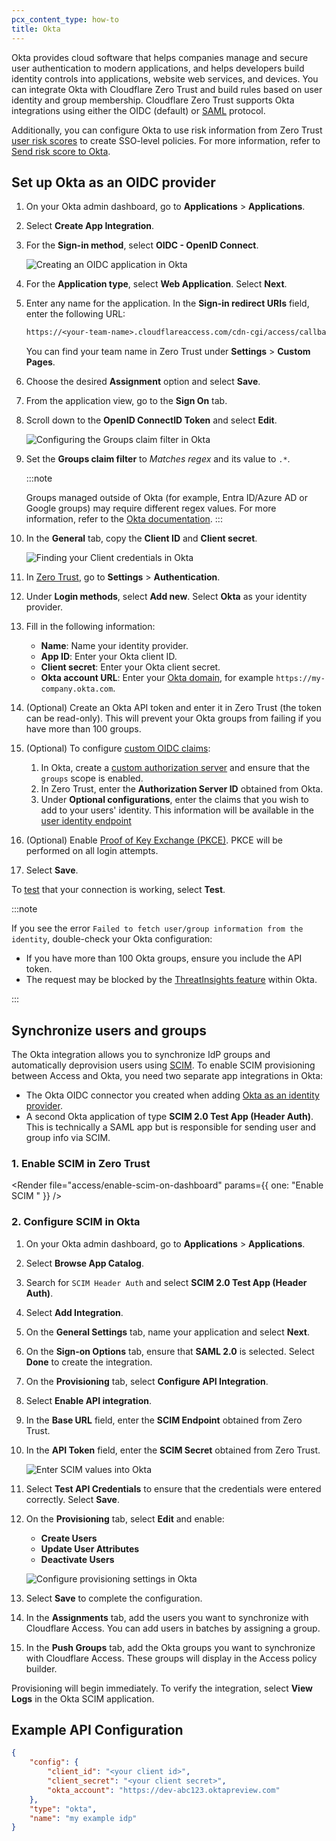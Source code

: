 ```yaml
---
pcx_content_type: how-to
title: Okta
---
```



Okta provides cloud software that helps companies manage and secure user authentication to modern applications, and helps developers build identity controls into applications, website web services, and devices. You can integrate Okta with Cloudflare Zero Trust and build rules based on user identity and group membership. Cloudflare Zero Trust supports Okta integrations using either the OIDC (default) or [SAML](/cloudflare-one/identity/idp-integration/okta-saml/) protocol.

Additionally, you can configure Okta to use risk information from Zero Trust [user risk scores](/cloudflare-one/insights/risk-score/) to create SSO-level policies. For more information, refer to [Send risk score to Okta](/cloudflare-one/insights/risk-score/#send-risk-score-to-okta).

## Set up Okta as an OIDC provider

1. On your Okta admin dashboard, go to **Applications** > **Applications**.

2. Select **Create App Integration**.

3. For the **Sign-in method**, select **OIDC - OpenID Connect**.

   ![Creating an OIDC application in Okta](~/assets/images/cloudflare-one/identity/okta/okta-1.png)

4. For the **Application type**, select **Web Application**. Select **Next**.

5. Enter any name for the application. In the **Sign-in redirect URIs** field, enter the following URL:

   ```txt
   https://<your-team-name>.cloudflareaccess.com/cdn-cgi/access/callback
   ```

   You can find your team name in Zero Trust under **Settings** > **Custom Pages**.

6. Choose the desired **Assignment** option and select **Save**.

7. From the application view, go to the **Sign On** tab.

8. Scroll down to the **OpenID ConnectID Token** and select **Edit**.

   ![Configuring the Groups claim filter in Okta](~/assets/images/cloudflare-one/identity/okta/okta-2.png)

9. Set the **Groups claim filter** to _Matches regex_ and its value to `.*`.

   :::note

   Groups managed outside of Okta (for example, Entra ID/Azure AD or Google groups) may require different regex values. For more information, refer to the [Okta documentation](https://support.okta.com/help/s/article/Why-isnt-my-Groups-claim-returning-Active-Directory-groups).
   :::

10. In the **General** tab, copy the **Client ID** and **Client secret**.

    ![Finding your Client credentials in Okta](~/assets/images/cloudflare-one/identity/okta/okta-3.png)

11. In [Zero Trust](https://one.dash.cloudflare.com), go to **Settings** > **Authentication**.

12. Under **Login methods**, select **Add new**. Select **Okta** as your identity provider.

13. Fill in the following information:

    - **Name**: Name your identity provider.
    - **App ID**: Enter your Okta client ID.
    - **Client secret**: Enter your Okta client secret.
    - **Okta account URL**: Enter your [Okta domain](https://developer.okta.com/docs/guides/find-your-domain/main/), for example `https://my-company.okta.com`.

14. (Optional) Create an Okta API token and enter it in Zero Trust (the token can be read-only). This will prevent your Okta groups from failing if you have more than 100 groups.

15. (Optional) To configure [custom OIDC claims](/cloudflare-one/identity/idp-integration/generic-oidc/#oidc-claims):

    1. In Okta, create a [custom authorization server](https://developer.okta.com/docs/guides/customize-authz-server/main/) and ensure that the `groups` scope is enabled.
    2. In Zero Trust, enter the **Authorization Server ID** obtained from Okta.
    3. Under **Optional configurations**, enter the claims that you wish to add to your users' identity. This information will be available in the [user identity endpoint](/cloudflare-one/identity/authorization-cookie/application-token/#user-identity)

16. (Optional) Enable [Proof of Key Exchange (PKCE)](https://www.oauth.com/oauth2-servers/pkce/). PKCE will be performed on all login attempts.

17. Select **Save**.

To [test](/cloudflare-one/identity/idp-integration/#test-idps-in-zero-trust) that your connection is working, select **Test**.

:::note

If you see the error `Failed to fetch user/group information from the identity`, double-check your Okta configuration:

- If you have more than 100 Okta groups, ensure you include the API token.
- The request may be blocked by the [ThreatInsights feature](https://help.okta.com/en/prod/Content/Topics/Security/threat-insight/ti-index.htm) within Okta.

:::

## Synchronize users and groups

The Okta integration allows you to synchronize IdP groups and automatically deprovision users using [SCIM](/cloudflare-one/identity/users/scim/). To enable SCIM provisioning between Access and Okta, you need two separate app integrations in Okta:

- The Okta OIDC connector you created when adding [Okta as an identity provider](/cloudflare-one/identity/idp-integration/okta/#set-up-okta-as-an-oidc-provider).
- A second Okta application of type **SCIM 2.0 Test App (Header Auth)**. This is technically a SAML app but is responsible for sending user and group info via SCIM.

### 1. Enable SCIM in Zero Trust

<Render
	file="access/enable-scim-on-dashboard"
	params={{ one: "Enable SCIM " }}
/>

### 2. Configure SCIM in Okta

1. On your Okta admin dashboard, go to **Applications** > **Applications**.

2. Select **Browse App Catalog**.

3. Search for `SCIM Header Auth` and select **SCIM 2.0 Test App (Header Auth)**.

4. Select **Add Integration**.

5. On the **General Settings** tab, name your application and select **Next**.

6. On the **Sign-on Options** tab, ensure that **SAML 2.0** is selected. Select **Done** to create the integration.

7. On the **Provisioning** tab, select **Configure API Integration**.

8. Select **Enable API integration**.

9. In the **Base URL** field, enter the **SCIM Endpoint** obtained from Zero Trust.

10. In the **API Token** field, enter the **SCIM Secret** obtained from Zero Trust.

    ![Enter SCIM values into Okta](~/assets/images/cloudflare-one/identity/okta/enter-scim-values.png)

11. Select **Test API Credentials** to ensure that the credentials were entered correctly. Select **Save**.

12. On the **Provisioning** tab, select **Edit** and enable:

    - **Create Users**
    - **Update User Attributes**
    - **Deactivate Users**

    ![Configure provisioning settings in Okta](~/assets/images/cloudflare-one/identity/okta/enable-provisioning.png)

13. Select **Save** to complete the configuration.

14. In the **Assignments** tab, add the users you want to synchronize with Cloudflare Access. You can add users in batches by assigning a group.

15. In the **Push Groups** tab, add the Okta groups you want to synchronize with Cloudflare Access. These groups will display in the Access policy builder.

Provisioning will begin immediately. To verify the integration, select **View Logs** in the Okta SCIM application.

## Example API Configuration

```json
{
	"config": {
		"client_id": "<your client id>",
		"client_secret": "<your client secret>",
		"okta_account": "https://dev-abc123.oktapreview.com"
	},
	"type": "okta",
	"name": "my example idp"
}
```
